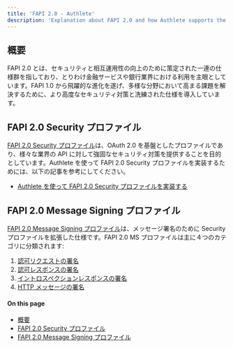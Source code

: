 ```yaml
---
title: 'FAPI 2.0 - Authlete'
description: 'Explanation about FAPI 2.0 and how Authlete supports the specification.'
---
```


## 概要
FAPI 2.0 とは、セキュリティと相互運用性の向上のために策定された一連の仕様群を指しており、とりわけ金融サービスや銀行業界における利用を主眼としています。FAPI 1.0 から飛躍的な進化を遂げ、多様な分野において高まる課題を解決するために、より高度なセキュリティ対策と洗練された仕様を導入しています。
## FAPI 2.0 Security プロファイル
[FAPI 2.0 Security プロファイル](https://openid.net/specs/fapi-security-profile-2_0-final.html)は、OAuth 2.0 を基盤としたプロファイルであり、様々な業界の API に対して強固なセキュリティ対策を提供することを目的としています。Authlete を使って FAPI 2.0 Security プロファイルを実装するためには、以下の記事を参考にしてください。
- [Authlete を使って FAPI 2.0 Security プロファイルを実装する](/fapi2)
## FAPI 2.0 Message Signing プロファイル
[FAPI 2.0 Message Signing プロファイル](https://openid.bitbucket.io/fapi/fapi-2_0-message-signing.html)は、メッセージ署名のために Security プロファイルを拡張した仕様です。FAPI 2.0 MS プロファイルは主に４つのカテゴリに分類されます:
1. [認可リクエストの署名](https://openid.bitbucket.io/fapi/fapi-2_0-message-signing.html#section-5.3)
2. [認可レスポンスの署名](https://openid.bitbucket.io/fapi/fapi-2_0-message-signing.html#section-5.4)
3. [イントロスペクションレスポンスの署名](https://openid.bitbucket.io/fapi/fapi-2_0-message-signing.html#section-5.5)
4. [HTTP メッセージの署名](https://openid.bitbucket.io/fapi/fapi-2_0-message-signing.html#section-5.6)
#### On this page
- [概要](#概要)
- [FAPI 2.0 Security プロファイル](#fapi-20-security-プロファイル)
- [FAPI 2.0 Message Signing プロファイル](#fapi-20-message-signing-プロファイル)
